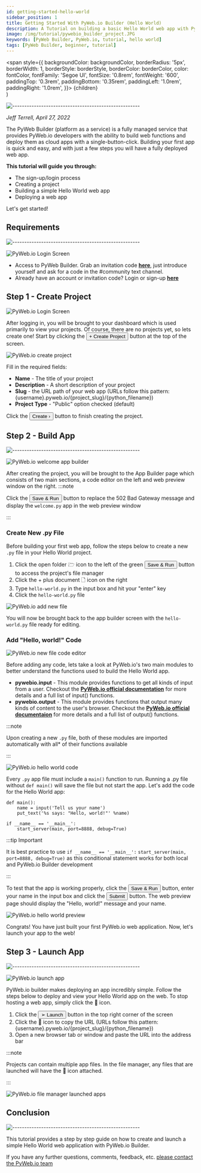 ```yaml
---
id: getting-started-hello-world
sidebar_position: 1
title: Getting Started With PyWeb.io Builder (Hello World)
description: A Tutorial on building a basic Hello World web app with PyWeb.io builder
image: /img/tutorial/pywebio_builder_project.JPG
keywords: [PyWeb Builder, PyWeb.io, tutorial, hello world]
tags: [PyWeb Builder, beginner, tutorial]
---
```


  <span
    style={{
      backgroundColor: backgroundColor,
      borderRadius: '5px',
      borderWidth: 1,
      borderStyle: borderStyle,
      borderColor: borderColor,
      color: fontColor,
      fontFamily: 'Segoe UI',
      fontSize: '0.8rem',
      fontWeight: '600',
      paddingTop: '0.3rem',
      paddingBottom: '0.35rem',
      paddingLeft: '1.0rem',
      paddingRight: '1.0rem',
    }}>
    {children}
  </span>    
)

![-----------------------------------------------------](https://raw.githubusercontent.com/andreasbm/readme/master/assets/lines/cloudy.png)

*Jeff Terrell, April 27, 2022*


The PyWeb Builder (platform as a service) is a fully managed service that provides PyWeb.io developers with the ability to build web functions and deploy them as cloud apps with a single-button-click. Building your first app is quick and easy, and with just a few steps you will have a fully deployed web app. 

**This tutorial will guide you through:**
* The sign-up/login process
* Creating a project
* Building a simple Hello World web app
* Deploying a web app

Let's get started!

## Requirements
![-----------------------------------------------------](https://raw.githubusercontent.com/andreasbm/readme/master/assets/lines/cloudy.png)

![PyWeb.io Login Screen](./pywebio_login.png)

* Access to PyWeb Builder. Grab an invitation code [**here**](https://discord.gg/MvaCcg76Z7), just introduce yourself and ask for a code in the #community text channel.
* Already have an account or invitation code? Login or sign-up [**here**](https://build.pyweb.io/accounts/login)


## Step 1 - Create Project

![PyWeb.io Login Screen](./pywebio_builder_dashboard.JPG)

After logging in, you will be brought to your dashboard which is used primarily to view your projects. Of course, there are no projects yet, so lets create one! Start by clicking the <Button backgroundColor='#4c3168' fontColor='white'>+ Create Project</Button> button at the top of the screen.

![PyWeb.io create project](./pywebio_builder_create_project.JPG)

Fill in the required fields:

* **Name** - The title of your project
* **Description** - A short description of your project
* **Slug** - the URL path of your web app (URLs follow this pattern: {username}.pyweb.io/{project_slug}/{python_filename})
* **Project Type** - "Public" option checked (default)

Click the <Button backgroundColor='#0f9d58' fontColor='white'>Create ›</Button> button to finish creating the project.


## Step 2 - Build App
![-----------------------------------------------------](https://raw.githubusercontent.com/andreasbm/readme/master/assets/lines/cloudy.png)

![PyWeb.io welcome app builder](./pywebio_builder_welcome_app_builder.JPG)

After creating the project, you will be brought to the App Builder page which consists of two main sections, a code editor on the left and web preview window on the right.
:::note

Click the <Button backgroundColor='#0f9d58' fontColor='white'>Save & Run</Button> button to replace the 502 Bad Gateway message and display the `welcome.py` app in the web preview window

:::

### Create New .py File

Before building your first web app, follow the steps below to create a new `.py` file in your Hello World project.

  1. Click the open folder 🗁 icon to the left of the green <Button backgroundColor='#0f9d58' fontColor='white'>Save & Run</Button> button to access the project's file manager
  2. Click the + plus document 🗋 icon on the right
  3. Type `hello-world.py` in the input box and hit your "enter" key
  4. Click the `hello-world.py` file

![PyWeb.io add new file](./pywebio_builder_add_new_file.JPG)

You will now be brought back to the app builder screen with the `hello-world.py` file ready for editing.  

### Add "Hello, world!" Code

![PyWeb.io new file code editor](./pywebio_builder_no_code.JPG)

Before adding any code, lets take a look at PyWeb.io's two main modules to better understand the functions used to build the Hello World app.
* **pywebio.input** - This module provides functions to get all kinds of input from a user. Checkout the [**PyWeb.io official documentation**](https://pywebio.readthedocs.io/en/latest/input.html#) for more details and a full list of input() functions.
* **pywebio.output** - This module provides functions that output many kinds of content to the user's browser. Checkout the [**PyWeb.io official documentaion**](https://pywebio.readthedocs.io/en/latest/output.html) for more details and a full list of output() functions.

:::note

Upon creating a new `.py` file, both of these modules are imported automatically with all* of their functions available

:::


![PyWeb.io hello world code](./pywebio_builder_hello_world_code.JPG)

Every `.py` app file must include a `main()` function to run. Running a .py file without `def main()` will save the file but not start the app. Let's add the code for the Hello World app:
```
def main():
    name = input('Tell us your name')
    put_text('%s says: "Hello, world!"' %name)

if __name__ == '__main__':
    start_server(main, port=8888, debug=True)
```

:::tip Important

It is best practice to use `if __name__ == '__main__':`
`start_server(main, port=8888, debug=True)` as this conditional statement works for both local and PyWeb.io Builder development

:::

To test that the app is working properly, click the <Button backgroundColor='#0f9d58' fontColor='white'>Save & Run</Button> button, enter your name in the input box and click the <Button backgroundColor='#007bff' fontColor='white'>Submit</Button> button. The web preview page should display the "Hello, world!" message and your name.

![PyWeb.io hello world preview](./pywebio_builder_hello_world_preview.png)

Congrats! You have just built your first PyWeb.io web application. Now, let's launch your app to the web!


## Step 3 - Launch App
![-----------------------------------------------------](https://raw.githubusercontent.com/andreasbm/readme/master/assets/lines/cloudy.png)

![PyWeb.io launch app](./pywebio_builder_launch.JPG)

PyWeb.io builder makes deploying an app incredibly simple. Follow the steps below to deploy and view your Hello World app on the web. To stop hosting a web app, simply click the 🚫 icon.
1. Click the <Button backgroundColor='white' borderStyle='solid' borderColor='blue'>➢ Launch</Button> button in the top right corner of the screen
2. Click the 🚀 icon to copy the URL (URLs follow this pattern: {username}.pyweb.io/{project_slug}/{python_filename})
3. Open a new browser tab or window and paste the URL into the address bar

:::note

Projects can contain multiple app files. In the file manager, any files that are launched will have the 🚀 icon attached.

:::

![PyWeb.io file manager launched apps](./pywebio_builder_launched_file.JPG)


## Conclusion
![-----------------------------------------------------](https://raw.githubusercontent.com/andreasbm/readme/master/assets/lines/cloudy.png)

This tutorial provides a step by step guide on how to create and launch a simple Hello World web application with PyWeb.io Builder.

If you have any further questions, comments, feedback, etc. [please contact the PyWeb.io team](mailto:hey@pyweb.io)